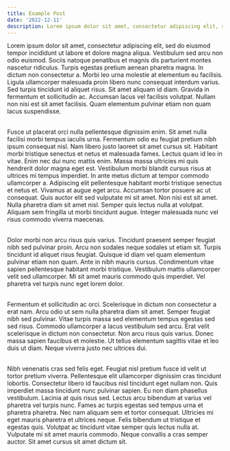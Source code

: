 ```yaml
---
title: Example Post
date: '2022-12-11'
description: Lorem ipsum dolor sit amet, consectetur adipiscing elit, sed do eiusmod tempor incididunt ut labore et dolore magna aliqua.
---
```

 
Lorem ipsum dolor sit amet, consectetur adipiscing elit, sed do eiusmod tempor incididunt ut labore et dolore magna aliqua. Vestibulum sed arcu non odio euismod. Sociis natoque penatibus et magnis dis parturient montes nascetur ridiculus. Turpis egestas pretium aenean pharetra magna. In dictum non consectetur a. Morbi leo urna molestie at elementum eu facilisis. Ligula ullamcorper malesuada proin libero nunc consequat interdum varius. Sed turpis tincidunt id aliquet risus. Sit amet aliquam id diam. Gravida in fermentum et sollicitudin ac. Accumsan lacus vel facilisis volutpat. Nullam non nisi est sit amet facilisis. Quam elementum pulvinar etiam non quam lacus suspendisse.

\
Fusce ut placerat orci nulla pellentesque dignissim enim. Sit amet nulla facilisi morbi tempus iaculis urna. Fermentum odio eu feugiat pretium nibh ipsum consequat nisl. Nam libero justo laoreet sit amet cursus sit. Habitant morbi tristique senectus et netus et malesuada fames. Lectus quam id leo in vitae. Enim nec dui nunc mattis enim. Massa massa ultricies mi quis hendrerit dolor magna eget est. Vestibulum morbi blandit cursus risus at ultrices mi tempus imperdiet. In ante metus dictum at tempor commodo ullamcorper a. Adipiscing elit pellentesque habitant morbi tristique senectus et netus et. Vivamus at augue eget arcu. Accumsan tortor posuere ac ut consequat. Quis auctor elit sed vulputate mi sit amet. Non nisi est sit amet. Nulla pharetra diam sit amet nisl. Semper quis lectus nulla at volutpat. Aliquam sem fringilla ut morbi tincidunt augue. Integer malesuada nunc vel risus commodo viverra maecenas.

\
Dolor morbi non arcu risus quis varius. Tincidunt praesent semper feugiat nibh sed pulvinar proin. Arcu non sodales neque sodales ut etiam sit. Turpis tincidunt id aliquet risus feugiat. Quisque id diam vel quam elementum pulvinar etiam non quam. Ante in nibh mauris cursus. Condimentum vitae sapien pellentesque habitant morbi tristique. Vestibulum mattis ullamcorper velit sed ullamcorper. Mi sit amet mauris commodo quis imperdiet. Vel pharetra vel turpis nunc eget lorem dolor.

\
Fermentum et sollicitudin ac orci. Scelerisque in dictum non consectetur a erat nam. Arcu odio ut sem nulla pharetra diam sit amet. Semper feugiat nibh sed pulvinar. Vitae turpis massa sed elementum tempus egestas sed sed risus. Commodo ullamcorper a lacus vestibulum sed arcu. Erat velit scelerisque in dictum non consectetur. Non arcu risus quis varius. Donec massa sapien faucibus et molestie. Ut tellus elementum sagittis vitae et leo duis ut diam. Neque viverra justo nec ultrices dui.

\
Nibh venenatis cras sed felis eget. Feugiat nisl pretium fusce id velit ut tortor pretium viverra. Pellentesque elit ullamcorper dignissim cras tincidunt lobortis. Consectetur libero id faucibus nisl tincidunt eget nullam non. Quis imperdiet massa tincidunt nunc pulvinar sapien. Eu non diam phasellus vestibulum. Lacinia at quis risus sed. Lectus arcu bibendum at varius vel pharetra vel turpis nunc. Fames ac turpis egestas sed tempus urna et pharetra pharetra. Nec nam aliquam sem et tortor consequat. Ultricies mi eget mauris pharetra et ultrices neque. Felis bibendum ut tristique et egestas quis. Volutpat ac tincidunt vitae semper quis lectus nulla at. Vulputate mi sit amet mauris commodo. Neque convallis a cras semper auctor. Sit amet cursus sit amet dictum sit.